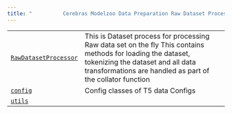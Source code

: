 ```yaml
---
title: "          Cerebras Modelzoo Data Preparation Raw Dataset Processor         "
---
```

  
|     |     |
| --- | --- |  
| [`RawDatasetProcessor`](cerebras.modelzoo.data_preparation.raw_dataset_processor.RawDatasetProcessor.html#module-cerebras.modelzoo.data_preparation.raw_dataset_processor.RawDatasetProcessor "cerebras.modelzoo.data_preparation.raw_dataset_processor.RawDatasetProcessor") | This is Dataset process for processing Raw data set on the fly This contains methods for loading the dataset, tokenizing the dataset and all data transformations are handled as part of the collator function |
| [`config`](cerebras.modelzoo.data_preparation.raw_dataset_processor.config.html#module-cerebras.modelzoo.data_preparation.raw_dataset_processor.config "cerebras.modelzoo.data_preparation.raw_dataset_processor.config") | Config classes of T5 data Configs |
| [`utils`](cerebras.modelzoo.data_preparation.raw_dataset_processor.utils.html#module-cerebras.modelzoo.data_preparation.raw_dataset_processor.utils "cerebras.modelzoo.data_preparation.raw_dataset_processor.utils") |     |